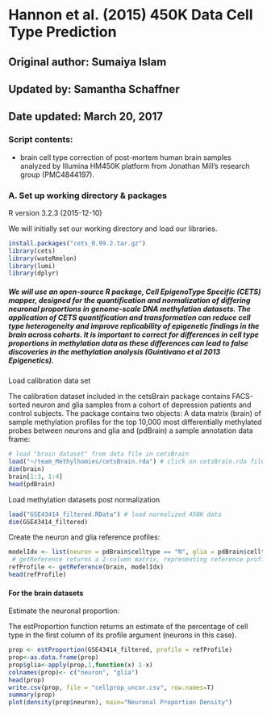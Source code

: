 Hannon et al. (2015) 450K Data Cell Type Prediction
========================================================
## Original author: Sumaiya Islam
## Updated by: Samantha Schaffner
## Date updated: March 20, 2017
  
### Script contents:
  - brain cell type correction of post-mortem human brain samples analyzed by Illumina HM450K platform from Jonathan Mill's research group (PMC4844197). 
   
### A. Set up working directory & packages

R version 3.2.3 (2015-12-10)

We will initially set our working directory and load our libraries.

```r
install.packages("cets_0.99.2.tar.gz")
library(cets)
library(wateRmelon)
library(lumi)
library(dplyr)
```

##### We will use an open-source R package, Cell EpigenoType Specific (CETS) mapper, designed for the quantification and normalization of differing neuronal proportions in genome-scale DNA methylation datasets. The application of CETS quantification and transformation can reduce cell type heterogeneity and improve replicability of epigenetic findings in the brain across cohorts. It is important to correct for differences in cell type proportions in methylation data as these differences can lead to false discoveries in the methylation analysis (Guintivano et al 2013 *Epigenetics*).

Load calibration data set

The calibration dataset included in the cetsBrain package contains FACS-sorted neuron and glia samples from a cohort of depression patients and control subjects. The package contains two objects: A data matrix (brain) of sample methylation profiles for the top 10,000 most differentially methylated probes between neurons and glia and (pdBrain) a sample annotation data frame:

```r
# load "brain dataset" from data file in cetsBrain
load("~/team_Methylhomies/cetsBrain.rda") # click on cetsBrain.rda file to place in workspace
dim(brain)
brain[1:3, 1:4]
head(pdBrain)
```

Load methylation datasets post normalization

```r
load("GSE43414_filtered.RData") # load normalized 450K data
dim(GSE43414_filtered)
```


Create the neuron and glia reference profiles:

```r
modelIdx <- list(neuron = pdBrain$celltype == "N", glia = pdBrain$celltype ==  "G")
 # getReference returns a 2-column matrix, representing reference profiles for the two cell types.
refProfile <- getReference(brain, modelIdx)
head(refProfile)
```

#### For the brain datasets

Estimate the neuronal proportion:

The estProportion function returns an estimate of the percentage of cell type in the first column of its profile argument (neurons in this case). 
```r
prop <- estProportion(GSE43414_filtered, profile = refProfile)
prop<-as.data.frame(prop)
prop$glia<-apply(prop,1,function(x) 1-x)
colnames(prop)<- c("neuron", "glia")
head(prop)
write.csv(prop, file = "cellprop_uncor.csv", row.names=T)
summary(prop)
plot(density(prop$neuron), main="Neuronal Proportion Density") 
```
